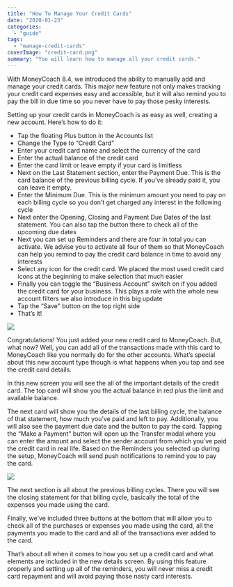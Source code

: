 ```yaml
---
title: "How To Manage Your Credit Cards"
date: "2020-01-23"
categories: 
  - "guide"
tags: 
  - "manage-credit-cards"
coverImage: "credit-card.png"
summary: "You will learn how to manage all your credit cards."
---
```


With MoneyCoach 8.4, we introduced the ability to manually add and manage your credit cards. This major new feature not only makes tracking your credit card expenses easy and accessible, but it will also remind you to pay the bill in due time so you never have to pay those pesky interests.

Setting up your credit cards in MoneyCoach is as easy as well, creating a new account. Here’s how to do it:

- Tap the floating Plus button in the Accounts list
- Change the Type to “Credit Card"
- Enter your credit card name and select the currency of the card
- Enter the actual balance of the credit card
- Enter the card limit or leave empty if your card is limitless
- Next on the Last Statement section, enter the Payment Due. This is the card balance of the previous billing cycle. If you’ve already paid it, you can leave it empty.
- Enter the Minimum Due. This is the minimum amount you need to pay on each billing cycle so you don’t get charged any interest in the following cycle
- Next enter the Opening, Closing and Payment Due Dates of the last statement. You can also tap the button there to check all of the upcoming due dates
- Next you can set up Reminders and there are four in total you can activate. We advise you to activate all four of them so that MoneyCoach can help you remind to pay the credit card balance in time to avoid any interests
- Select any icon for the credit card. We placed the most used credit card icons at the beginning to make selection that much easier
- Finally you can toggle the “Business Account" switch on if you added the credit card for your business. This plays a role with the whole new account filters we also introduce in this big update
- Tap the “Save" button on the top right side
- That’s it!

![](/images/credit-card-guide.jpeg)

Congratulations! You just added your new credit card to MoneyCoach. But, what now? Well, you can add all of the transactions made with this card to MoneyCoach like you normally do for the other accounts. What’s special about this new account type though is what happens when you tap and see the credit card details.

In this new screen you will see the all of the important details of the credit card. The top card will show you the actual balance in red plus the limit and available balance.

The next card will show you the details of the last billing cycle, the balance of that statement, how much you’ve paid and left to pay. Additionally, you will also see the payment due date and the button to pay the card. Tapping the “Make a Payment" button will open up the Transfer modal where you can enter the amount and select the sender account from which you’ve paid the credit card in real life. Based on the Reminders you selected up during the setup, MoneyCoach will send push notifications to remind you to pay the card.

![](/images/credit-card-showcase.png)

The next section is all about the previous billing cycles. There you will see the closing statement for that billing cycle, basically the total of the expenses you made using the card.

Finally, we’ve included three buttons at the bottom that will allow you to check all of the purchases or expenses you made using the card, all the payments you made to the card and all of the transactions ever added to the card.

That’s about all when it comes to how you set up a credit card and what elements are included in the new details screen. By using this feature properly and setting up all of the reminders, you will never miss a credit card repayment and will avoid paying those nasty card interests.
